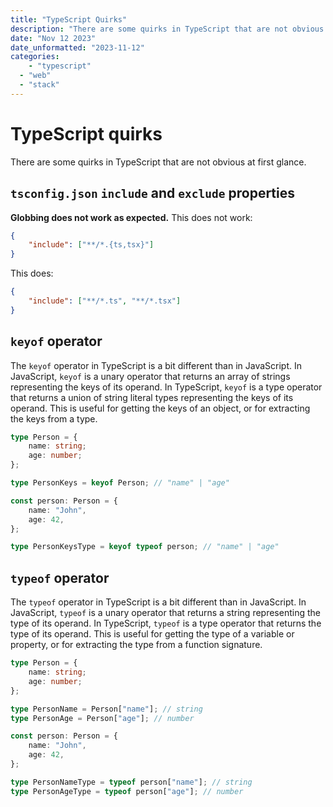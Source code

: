 ```yaml
---
title: "TypeScript Quirks"
description: "There are some quirks in TypeScript that are not obvious at first glance."
date: "Nov 12 2023"
date_unformatted: "2023-11-12"
categories:
	- "typescript"
  - "web"
  - "stack"
---
```


# TypeScript quirks

There are some quirks in TypeScript that are not obvious at first glance.

## `tsconfig.json` `include` and `exclude` properties

**Globbing does not work as expected.** This does not work:

```json
{
	"include": ["**/*.{ts,tsx}"]
}
```

This does:

```json
{
	"include": ["**/*.ts", "**/*.tsx"]
}
```

## `keyof` operator

The `keyof` operator in TypeScript is a bit different than in JavaScript. In JavaScript, `keyof` is a unary operator that returns an array of strings representing the keys of its operand. In TypeScript, `keyof` is a type operator that returns a union of string literal types representing the keys of its operand. This is useful for getting the keys of an object, or for extracting the keys from a type.

```ts
type Person = {
	name: string;
	age: number;
};

type PersonKeys = keyof Person; // "name" | "age"

const person: Person = {
	name: "John",
	age: 42,
};

type PersonKeysType = keyof typeof person; // "name" | "age"
```

## `typeof` operator

The `typeof` operator in TypeScript is a bit different than in JavaScript. In JavaScript, `typeof` is a unary operator that returns a string representing the type of its operand. In TypeScript, `typeof` is a type operator that returns the type of its operand. This is useful for getting the type of a variable or property, or for extracting the type from a function signature.

```ts
type Person = {
	name: string;
	age: number;
};

type PersonName = Person["name"]; // string
type PersonAge = Person["age"]; // number

const person: Person = {
	name: "John",
	age: 42,
};

type PersonNameType = typeof person["name"]; // string
type PersonAgeType = typeof person["age"]; // number
```
